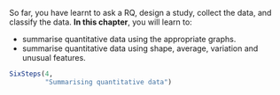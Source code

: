 ::: {.objectivesBox .objectives data-latex="{iconmonstr-target-4-240.png}"}
So far, you have learnt to ask a RQ, design a study, collect the data, and classify the data.
**In this chapter**, you will learn to:

* summarise quantitative data using the appropriate graphs.
* summarise quantitative data using shape, average, variation and unusual features.
:::


```r
SixSteps(4, 
         "Summarising quantitative data")
```